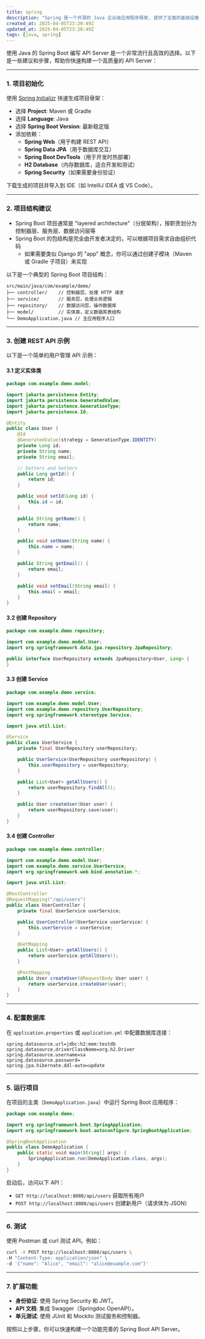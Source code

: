 ```yaml
---
title: spring
description: "Spring 是一个开源的 Java 企业级应用程序框架, 提供了全面的基础设施支持. springBoot 是 spring 的一个子项目, 旨在简化 Spring 应用程序的开发和配置"
created_at: 2025-04-05T23:20:49Z
updated_at: 2025-04-05T23:20:49Z
tags: [java, spring]
---
```


使用 Java 的 Spring Boot 编写 API Server 是一个非常流行且高效的选择。以下是一些建议和步骤，帮助你快速构建一个高质量的 API Server：

---

### 1. **项目初始化**
使用 [Spring Initializr](https://start.spring.io/) 快速生成项目骨架：
- 选择 **Project**: Maven 或 Gradle
- 选择 **Language**: Java
- 选择 **Spring Boot Version**: 最新稳定版
- 添加依赖：
  - **Spring Web**（用于构建 REST API）
  - **Spring Data JPA**（用于数据库交互）
  - **Spring Boot DevTools**（用于开发时热部署）
  - **H2 Database**（内存数据库，适合开发和测试）
  - **Spring Security**（如果需要身份验证）

下载生成的项目并导入到 IDE（如 IntelliJ IDEA 或 VS Code）。

---

### 2. **项目结构建议**
- Spring Boot 项目通常是 "layered architecture"（分层架构），按职责划分为控制器层、服务层、数据访问层等
- Spring Boot 的包结构是完全由开发者决定的，可以根据项目需求自由组织代码
  - 如果需要类似 Django 的 "app" 概念，你可以通过创建子模块（Maven 或 Gradle 子项目）来实现

以下是一个典型的 Spring Boot 项目结构：
```
src/main/java/com/example/demo/
├── controller/    // 控制器层，处理 HTTP 请求
├── service/       // 服务层，处理业务逻辑
├── repository/    // 数据访问层，操作数据库
├── model/         // 实体类，定义数据库表结构
└── DemoApplication.java // 主应用程序入口
```

---

### 3. **创建 REST API 示例**
以下是一个简单的用户管理 API 示例：

#### 3.1 定义实体类
```java
package com.example.demo.model;

import jakarta.persistence.Entity;
import jakarta.persistence.GeneratedValue;
import jakarta.persistence.GenerationType;
import jakarta.persistence.Id;

@Entity
public class User {
    @Id
    @GeneratedValue(strategy = GenerationType.IDENTITY)
    private Long id;
    private String name;
    private String email;

    // Getters and Setters
    public Long getId() {
        return id;
    }

    public void setId(Long id) {
        this.id = id;
    }

    public String getName() {
        return name;
    }

    public void setName(String name) {
        this.name = name;
    }

    public String getEmail() {
        return email;
    }

    public void setEmail(String email) {
        this.email = email;
    }
}
```

#### 3.2 创建 Repository
```java
package com.example.demo.repository;

import com.example.demo.model.User;
import org.springframework.data.jpa.repository.JpaRepository;

public interface UserRepository extends JpaRepository<User, Long> {
}
```

#### 3.3 创建 Service
```java
package com.example.demo.service;

import com.example.demo.model.User;
import com.example.demo.repository.UserRepository;
import org.springframework.stereotype.Service;

import java.util.List;

@Service
public class UserService {
    private final UserRepository userRepository;

    public UserService(UserRepository userRepository) {
        this.userRepository = userRepository;
    }

    public List<User> getAllUsers() {
        return userRepository.findAll();
    }

    public User createUser(User user) {
        return userRepository.save(user);
    }
}
```

#### 3.4 创建 Controller
```java
package com.example.demo.controller;

import com.example.demo.model.User;
import com.example.demo.service.UserService;
import org.springframework.web.bind.annotation.*;

import java.util.List;

@RestController
@RequestMapping("/api/users")
public class UserController {
    private final UserService userService;

    public UserController(UserService userService) {
        this.userService = userService;
    }

    @GetMapping
    public List<User> getAllUsers() {
        return userService.getAllUsers();
    }

    @PostMapping
    public User createUser(@RequestBody User user) {
        return userService.createUser(user);
    }
}
```

---

### 4. **配置数据库**
在 `application.properties` 或 `application.yml` 中配置数据库连接：

```properties
spring.datasource.url=jdbc:h2:mem:testdb
spring.datasource.driverClassName=org.h2.Driver
spring.datasource.username=sa
spring.datasource.password=
spring.jpa.hibernate.ddl-auto=update
```

---

### 5. **运行项目**
在项目的主类（`DemoApplication.java`）中运行 Spring Boot 应用程序：

```java
package com.example.demo;

import org.springframework.boot.SpringApplication;
import org.springframework.boot.autoconfigure.SpringBootApplication;

@SpringBootApplication
public class DemoApplication {
    public static void main(String[] args) {
        SpringApplication.run(DemoApplication.class, args);
    }
}
```

启动后，访问以下 API：
- `GET http://localhost:8080/api/users` 获取所有用户
- `POST http://localhost:8080/api/users` 创建新用户（请求体为 JSON）

---

### 6. **测试**
使用 Postman 或 curl 测试 API。例如：
```bash
curl -X POST http://localhost:8080/api/users \
-H "Content-Type: application/json" \
-d '{"name": "Alice", "email": "alice@example.com"}'
```

---

### 7. **扩展功能**
- **身份验证**: 使用 Spring Security 和 JWT。
- **API 文档**: 集成 Swagger（Springdoc OpenAPI）。
- **单元测试**: 使用 JUnit 和 Mockito 测试服务和控制器。

按照以上步骤，你可以快速构建一个功能完善的 Spring Boot API Server。
